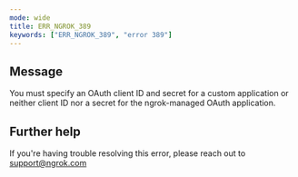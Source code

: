 ```yaml
---
mode: wide
title: ERR_NGROK_389
keywords: ["ERR_NGROK_389", "error 389"]
---
```


## Message

You must specify an OAuth client ID and secret for a custom application or neither client ID nor a secret for the ngrok-managed OAuth application.

## Further help

If you're having trouble resolving this error, please reach out to [support@ngrok.com](mailto:support@ngrok.com?subject=Help%20with%20ERR_NGROK_389)
